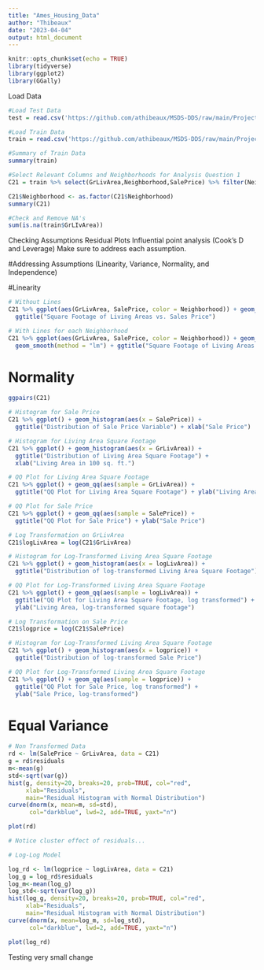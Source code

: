 ---
title: "Ames_Housing_Data"
author: "Thibeaux"
date: "2023-04-04"
output: html_document
---

```{r setup, include=FALSE}
knitr::opts_chunk$set(echo = TRUE)
library(tidyverse)
library(ggplot2)
library(GGally)
```

Load Data
```{r}
#Load Test Data
test = read.csv('https://github.com/athibeaux/MSDS-DDS/raw/main/Project/test.csv', header = TRUE, fill = TRUE)

#Load Train Data
train = read.csv('https://github.com/athibeaux/MSDS-DDS/raw/main/Project/train.csv', header = TRUE, fill = NA)

#Summary of Train Data
summary(train)

#Select Relevant Columns and Neighborhoods for Analysis Question 1
C21 = train %>% select(GrLivArea,Neighborhood,SalePrice) %>% filter(Neighborhood == "NAmes" | Neighborhood == "Edwards" | Neighborhood == "BrkSide")

C21$Neighborhood <- as.factor(C21$Neighborhood)
summary(C21)

#Check and Remove NA's
sum(is.na(train$GrLIvArea))
```

Checking Assumptions 
		Residual Plots 
		Influential point analysis (Cook’s D and Leverage)
		Make sure to address each assumption.

#Addressing Assumptions (Linearity, Variance, Normality, and Independence)

#Linearity
```{r Linearity Assumption}
# Without Lines
C21 %>% ggplot(aes(GrLivArea, SalePrice, color = Neighborhood)) + geom_point() +
  ggtitle("Square Footage of Living Areas vs. Sales Price")

# With Lines for each Neighborhood
C21 %>% ggplot(aes(GrLivArea, SalePrice, color = Neighborhood)) + geom_point() +
  geom_smooth(method = "lm") + ggtitle("Square Footage of Living Areas vs. Sales Price")
```

# Normality
```{r Normality Assumption}
ggpairs(C21)

# Histogram for Sale Price
C21 %>% ggplot() + geom_histogram(aes(x = SalePrice)) + 
  ggtitle("Distribution of Sale Price Variable") + xlab("Sale Price")

# Histogram for Living Area Square Footage
C21 %>% ggplot() + geom_histogram(aes(x = GrLivArea)) +
  ggtitle("Distribution of Living Area Square Footage") +
  xlab("Living Area in 100 sq. ft.")

# QQ Plot for Living Area Square Footage
C21 %>% ggplot() + geom_qq(aes(sample = GrLivArea)) + 
  ggtitle("QQ Plot for Living Area Square Footage") + ylab("Living Area Square Footage")

# QQ Plot for Sale Price
C21 %>% ggplot() + geom_qq(aes(sample = SalePrice)) + 
  ggtitle("QQ Plot for Sale Price") + ylab("Sale Price")

# Log Transformation on GrLivArea
C21$logLivArea = log(C21$GrLivArea)

# Histogram for Log-Transformed Living Area Square Footage
C21 %>% ggplot() + geom_histogram(aes(x = logLivArea)) +
  ggtitle("Distribution of log-transformed Living Area Square Footage")

# QQ Plot for Log-Transformed Living Area Square Footage
C21 %>% ggplot() + geom_qq(aes(sample = logLivArea)) + 
  ggtitle("QQ Plot for Living Area Square Footage, log transformed") + 
  ylab("Living Area, log-transformed square footage")

# Log Transformation on Sale Price
C21$logprice = log(C21$SalePrice)

# Histogram for Log-Transformed Living Area Square Footage
C21 %>% ggplot() + geom_histogram(aes(x = logprice)) +
  ggtitle("Distribution of log-transformed Sale Price")

# QQ Plot for Log-Transformed Living Area Square Footage
C21 %>% ggplot() + geom_qq(aes(sample = logprice)) + 
  ggtitle("QQ Plot for Sale Price, log transformed") + 
  ylab("Sale Price, log-transformed")


```

# Equal Variance
```{r Equal Variance}
# Non Transformed Data
rd <- lm(SalePrice ~ GrLivArea, data = C21)
g = rd$residuals
m<-mean(g)
std<-sqrt(var(g))
hist(g, density=20, breaks=20, prob=TRUE, col="red",
     xlab="Residuals",  
     main="Residual Histogram with Normal Distribution")
curve(dnorm(x, mean=m, sd=std), 
      col="darkblue", lwd=2, add=TRUE, yaxt="n")

plot(rd)

# Notice cluster effect of residuals...

# Log-Log Model 

log_rd <- lm(logprice ~ logLivArea, data = C21)
log_g = log_rd$residuals
log_m<-mean(log_g)
log_std<-sqrt(var(log_g))
hist(log_g, density=20, breaks=20, prob=TRUE, col="red",
     xlab="Residuals",  
     main="Residual Histogram with Normal Distribution")
curve(dnorm(x, mean=log_m, sd=log_std), 
      col="darkblue", lwd=2, add=TRUE, yaxt="n")

plot(log_rd)
```

Testing very small change